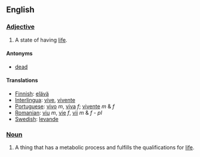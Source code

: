 ==English==

=== [[Adjective]] ===
#A state of having [[life]].

==== Antonyms ====
*[[dead]]

==== Translations ====
*[[Finnish]]: [[elävä]]
*[[Interlingua]]: [[vive]], [[vivente]]
*[[Portuguese]]: [[vivo]] ''m'', [[viva]] ''f''; [[vivente]] ''m'' & ''f''
*[[Romanian]]: [[viu]] ''m'', [[vie]] ''f'', [[vii]] ''m'' & ''f'' - ''pl''
*[[Swedish]]: [[levande]]

=== [[Noun]] ===
#A thing that has a metabolic process and fulfills the qualifications for [[life]].